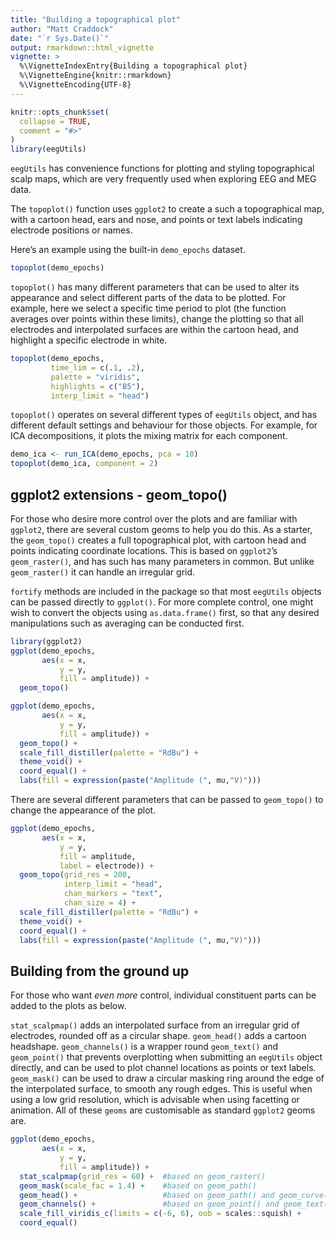 ```yaml
---
title: "Building a topographical plot"
author: "Matt Craddock"
date: "`r Sys.Date()`"
output: rmarkdown::html_vignette
vignette: >
  %\VignetteIndexEntry{Building a topographical plot}
  %\VignetteEngine{knitr::rmarkdown}
  %\VignetteEncoding{UTF-8}
---
```


```r
knitr::opts_chunk$set(
  collapse = TRUE,
  comment = "#>"
)
library(eegUtils)
```

`eegUtils` has convenience functions for plotting and styling topographical scalp maps, which are very frequently used when exploring EEG and MEG data.

The `topoplot()` function uses `ggplot2` to create a such a topographical map, with a cartoon head, ears and nose, and points or text labels indicating electrode positions or names. 

Here's an example using the built-in `demo_epochs` dataset.

```r
topoplot(demo_epochs)
```

`topoplot()` has many different parameters that can be used to alter its appearance and select different parts of the data to be plotted. For example, here we select a specific time period to plot (the function averages over points within these limits), change the plotting so that all electrodes and interpolated surfaces are within the cartoon head, and highlight a specific electrode in white.

```r
topoplot(demo_epochs,
         time_lim = c(.1, .2),
         palette = "viridis",
         highlights = c("B5"),
         interp_limit = "head")
```

`topoplot()` operates on several different types of `eegUtils` object, and has different default settings and behaviour for those objects. For example, for ICA decompositions, it plots the mixing matrix for each component.

```r
demo_ica <- run_ICA(demo_epochs, pca = 10)
topoplot(demo_ica, component = 2)
```

## ggplot2 extensions - geom_topo()

For those who desire more control over the plots and are familiar with `ggplot2`, there are several custom geoms to help you do this. As a starter, the `geom_topo()` creates a full topographical plot, with cartoon head and points indicating coordinate locations. This is based on `ggplot2`'s `geom_raster()`, and has such has many parameters in common. But unlike `geom_raster()` it can handle an irregular grid.

`fortify` methods are included in the package so that most `eegUtils` objects can be passed directly to `ggplot()`. For more complete control, one might wish to convert the objects using `as.data.frame()` first, so that any desired manipulations such as averaging can be conducted first. 

```r
library(ggplot2)
ggplot(demo_epochs,
       aes(x = x,
           y = y,
           fill = amplitude)) +
  geom_topo()
```

```r
ggplot(demo_epochs,
       aes(x = x,
           y = y,
           fill = amplitude)) +
  geom_topo() + 
  scale_fill_distiller(palette = "RdBu") + 
  theme_void() + 
  coord_equal() + 
  labs(fill = expression(paste("Amplitude (", mu,"V)")))
```

There are several different parameters that can be passed to `geom_topo()` to change the appearance of the plot.

```r
ggplot(demo_epochs,
       aes(x = x,
           y = y,
           fill = amplitude,
           label = electrode)) +
  geom_topo(grid_res = 200,
            interp_limit = "head",
            chan_markers = "text",
            chan_size = 4) + 
  scale_fill_distiller(palette = "RdBu") + 
  theme_void() + 
  coord_equal() + 
  labs(fill = expression(paste("Amplitude (", mu,"V)"))) 
```

## Building from the ground up

For those who want *even more* control, individual constituent parts can be added to the plots as below.

`stat_scalpmap()` adds an interpolated surface from an irregular grid of electrodes, rounded off as a circular shape. `geom_head()` adds a cartoon headshape. `geom_channels()` is a wrapper round `geom_text()` and `geom_point()` that prevents overplotting when submitting an `eegUtils` object directly, and can be used to plot channel locations as points or text labels. `geom_mask()` can be used to draw a circular masking ring around the edge of the interpolated surface, to smooth any rough edges. This is useful when using a low grid resolution, which is advisable when using facetting or animation. All of these `geoms` are customisable as standard `ggplot2` geoms are.

```r
ggplot(demo_epochs, 
       aes(x = x, 
           y = y,
           fill = amplitude)) + 
  stat_scalpmap(grid_res = 60) +  #based on geom_raster()
  geom_mask(scale_fac = 1.4) +    #based on geom_path()
  geom_head() +                   #based on geom_path() and geom_curve()
  geom_channels() +               #based on geom_point() and geom_text()
  scale_fill_viridis_c(limits = c(-6, 6), oob = scales::squish) +
  coord_equal()
```
